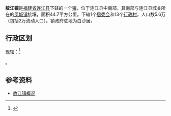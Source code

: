 {{中国乡级行政区|35/01/22/101/000
| 位置图文件名 = LianJiang-aojiang.jpg
| 位置图描述 = 敖江镇在连江县的位置
}}

'''敖江镇'''是[[福建省|福建省]][[连江县_(福州市)|连江县]]下辖的一个[[镇|镇]]，位于连江县中南部，其南部与连江县城关所在的[[凤城镇_(连江县)|凤城镇]]接壤，面积44.7平方公里。下辖1个[[居委会|居委会]]和13个[[行政村|行政村]]，人口数5.6万（包括2万流动人口）。镇政府驻地为白沙居。

==行政区划==
现辖：<ref>{{PRC admin/ref sgc|35/01/22/101/000}}</ref>

{{PRC admin/children|35/01/22/101/000}}。

==参考资料==
*[https://web.archive.org/web/20081208195317/http://www.fjlj.gov.cn/zwgk/zwgk_xz_content.asp?id=11 敖江镇概况]
{{reflist}}

{{PRC admin/navcat|35/01/22/101/000}}